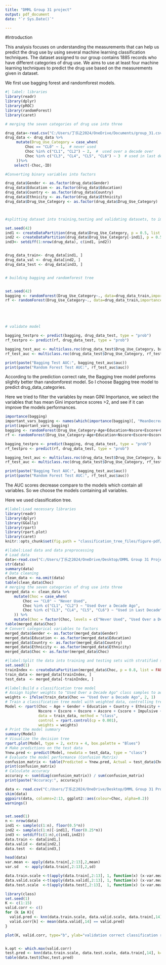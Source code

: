---
title: "DMML Group 31 project"
output: pdf_document
date: "`r Sys.Date()`"

---

#Introduction

This analysis focuses on understanding the measurements that can help us predict the drug use by using several machine learning classification techniques. The dataset assigned to our group contains 1885 records who have different categories of drug use. We aims to use at least four machine learning techniques to predict the drug use based on the measurements given in dataset.

We first use bagging forest and randomforest models.

```{r}
#| label: libraries
library(readr)
library(dplyr)
library(pROC)
library(randomForest)
library(caret)
```


```{r}
# merging the seven categories of drug use into three 

drug_data<-read.csv("C:/Users/丁乐之2024/OneDrive/Documents/group_31.csv")
drug_data <- drug_data %>%
     mutate(Drug_Use_Category = case_when(
         Choc == "CL0" ~ 1,  # never used
         Choc %in% c("CL1", "CL2") ~ 2,  #  used over a decade over
         Choc %in% c("CL3", "CL4", "CL5", "CL6") ~ 3  # used in last decade
     ))%>%
    select(-Choc,-ID)

#Converting binary variables into factors

drug_data$Gender <- as.factor(drug_data$Gender)
drug_data$Education <- as.factor(drug_data$Education)
drug_data$Country <- as.factor(drug_data$Country)
drug_data$Ethnicity <- as.factor(drug_data$Ethnicity)
drug_data$Drug_Use_Category <- as.factor(drug_data$Drug_Use_Category)



#splitting dataset into training,testing and validating datasets, to improving models performance in prediction, we use stratification sampling

set.seed(42)
ind1 <- createDataPartition(drug_data$Drug_Use_Category, p = 0.5, list = FALSE)
ind2 <- createDataPartition(drug_data$Drug_Use_Category[-ind1], p = 0.5, list = FALSE)
ind3<- setdiff(1:nrow(drug_data), c(ind1, ind2))


drug_data_train<- drug_data[ind1, ]
drug_data_val <- drug_data[ind2, ]
drug_data_test <- drug_data[ind3, ]


# building bagging and randomforest tree


set.seed(42)
bagging <- randomForest(Drug_Use_Category~., data=drug_data_train,importance = TRUE,mtry=4, ntree=200)
rf <- randomForest(Drug_Use_Category~., data=drug_data_train,importance = TRUE,  ntree=200)





# validate model

bagging_testpro <- predict(bagging, drug_data_test, type = "prob")
rf_testpro <- predict(rf, drug_data_test, type = "prob")

bagging_test_auc <- multiclass.roc(drug_data_test$Drug_Use_Category, bagging_testpro[, 1])
rf_test_auc <- multiclass.roc(drug_data_test$Drug_Use_Category, rf_testpro[, 1])

print(paste("Bagging Test AUC:", bagging_test_auc$auc))
print(paste("Random Forest Test AUC:", rf_test_auc$auc))
```

According to the prediction correct rate, the Bagging tree model preforms slightly better than randomforest model. So I choose Bagging tree model to predict drug_data_categories.

Here we tried to filter the variables by mean GINI Importance, we select the variables that has mean Gini
importance scores >2, and see if it can improve the models performances.

```{r}
importance(bagging)
important_vars_bagging <- names(which(importance(bagging)[, "MeanDecreaseGini"] > 3))
print(important_vars_bagging)
bagging <- randomForest(Drug_Use_Category~Age+Education+Nscore+Escore+Oscore+Ascore+Cscore+Impulsive+SS, data=drug_data_train,importance = TRUE,mtry=4, ntree=200)
rf <- randomForest(Drug_Use_Category~Age+Education+Nscore+Escore+Oscore+Ascore+Cscore+Impulsive+SS, data=drug_data_train,importance = TRUE,ntree=200)

bagging_testpro <- predict(bagging, drug_data_test, type = "prob")
rf_testpro <- predict(rf, drug_data_test, type = "prob")

bagging_test_auc <- multiclass.roc(drug_data_test$Drug_Use_Category, bagging_testpro[, 1])
rf_test_auc <- multiclass.roc(drug_data_test$Drug_Use_Category, rf_testpro[, 1])

print(paste("Bagging Test AUC:", bagging_test_auc$auc))
print(paste("Random Forest Test AUC:", rf_test_auc$auc))


```

The AUC scores decrease compare to the models which contain all variables. So we choose the models containing all variables.

Here we used classification tree.

```{r setup, include=FALSE}
#|label:Load necessary libraries
library(readr)
library(dplyr)
library(GGally)
library(rpart)
library(rpart.plot)
library(caret)
knitr::opts_chunk$set(fig.path = "classification_tree_files/figure-pdf/", dev = "pdf")
```

```{r}
#|label:Load data and data preprocessing
# Load data
data<-read.csv("C:/Users/丁乐之2024/OneDrive/Desktop/DMML Group 31 Project/group_31.csv")
str(data)
summary(data)
# Data cleaning
clean_data <- na.omit(data)
table(clean_data$Choc)
# merging the seven categories of drug use into three 
merged_data <- clean_data %>%
    mutate(Choc = case_when(
        Choc == "CL0" ~ "Never Used",
        Choc %in% c("CL1", "CL2") ~ "Used Over a Decade Ago",
        Choc %in% c("CL3", "CL4", "CL5", "CL6") ~ "Used in Last Decade"
    )) %>%
    mutate(Choc = factor(Choc, levels = c("Never Used", "Used Over a Decade Ago", "Used in Last Decade")))
table(merged_data$Choc)
# Convert categorical variables to factors
merged_data$Gender <- as.factor(merged_data$Gender)      
merged_data$Education <- as.factor(merged_data$Education)  
merged_data$Country <- as.factor(merged_data$Country)    
merged_data$Ethnicity <- as.factor(merged_data$Ethnicity)  
merged_data$Choc <- as.factor(merged_data$Choc)
```
```{r}
#|label:Split the data into training and testing sets with stratified sampling for class balance
set.seed(1)
trainIndex <- createDataPartition(merged_data$Choc, p = 0.8, list = FALSE)
train_data <- merged_data[trainIndex, ]
test_data  <- merged_data[-trainIndex, ] 
```


```{r}
#|label:Build a classification tree model  
# Assign higher weights to "Used Over a Decade Ago" class samples to address class imbalance
weights <- ifelse(train_data$Choc == "Used Over a Decade Ago", 2, 1)
# Train a classification tree model with weighted data, controlling tree complexity and handling class imbalance
Model <- rpart(Choc ~ Age + Gender + Education + Country + Ethnicity + 
               Nscore + Escore + Oscore + Ascore + Cscore + Impulsive + SS, 
               data = train_data, method = "class", 
               control = rpart.control(cp = 0.001), 
               weights = weights)
# Print the model summary
summary(Model)
# Visualize the decision tree
rpart.plot(Model, type = 2, extra = 4, box.palette = "Blues")
# Make predictions on the test data
Ynew.pred <- predict(Model, newdata = test_data, type = "class")
# Evaluate the model performance (Confusion Matrix)
confusion_matrix <- table(Predicted = Ynew.pred, Actual = test_data$Choc)
print(confusion_matrix)
# Calculate accuracy
accuracy <- sum(diag(confusion_matrix)) / sum(confusion_matrix)
print(paste("Accuracy:", accuracy))
```
```{r}
data <- read.csv("C:/Users/丁乐之2024/OneDrive/Desktop/DMML Group 31 Project/group_31.csv")
skim(data)
ggpairs(data, columns=2:13, ggplot2::aes(colour=Choc, alpha=0.2))
warnings()


set.seed(1)
n <- nrow(data)
ind1 <- sample(c(1:n), floor(0.5*n))
ind2 <- sample(c(1:n)[-ind1], floor(0.25*n))
ind3 <- setdiff(c(1:n),c(ind1,ind2))
data.train <- data[ind1,]
data.valid <- data[ind2,]
data.test  <- data[ind3,]

head(data)
var.mean <- apply(data.train[,2:13],2,mean)
var.sd   <- apply(data.train[,2:13],2,sd)

data.train.scale <-t(apply(data.train[,2:13], 1, function(x) (x-var.mean)/var.sd))
data.valid.scale <-t(apply(data.valid[,2:13], 1, function(x) (x-var.mean)/var.sd))
data.test.scale  <-t(apply(data.test[,2:13],  1, function(x) (x-var.mean)/var.sd))

library(class)
set.seed(1)
K <- c(1:15)
valid.corr <- c()
for (k in K){
  valid.pred <- knn(data.train.scale, data.valid.scale, data.train[,14], k=k)
  valid.corr[k] <- mean(data.valid[,14] == valid.pred)
}

plot(K, valid.corr, type="b", ylab="validation correct classification rate")


k.opt <- which.max(valid.corr)
test.pred <- knn(data.train.scale, data.test.scale, data.train[,14], k=k.opt)
table(data.test$Choc,test.pred)
```


